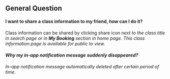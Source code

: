 ## General Question

#### I want to share a class information to my friend, how can I do it?

Class information can be shared by clicking share icon <i className="pi pi-share-alt" /> next to the class title in search page or in **My Booking** section in home page.
This class information page is available for public to view.

#### Why my in-app notification message suddenly disappeared?

In-app notification message automatically deleted after certain period of time.


